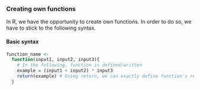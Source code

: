 ### Creating own functions
In R, we have the opportunity to create own functions. In order to do so, we
have to stick to the following syntax.

#### Basic syntax
```r
function_name <-
  function(input1, input2, input3){
    # In the following, function is defined/written
    example = (input1 + input2) * input3
    return(example) # Using return, we can exactly define function's return
  }
```
